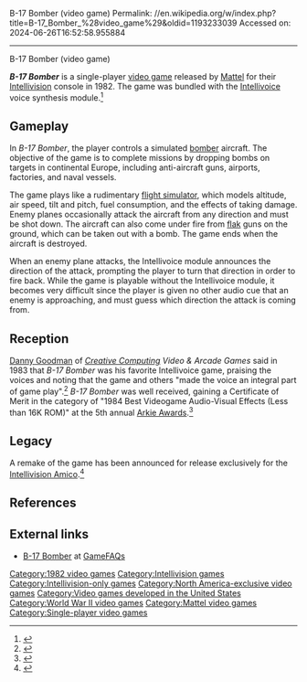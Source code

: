 B-17 Bomber (video game)
Permalink: //en.wikipedia.org/w/index.php?title=B-17_Bomber_%28video_game%29&oldid=1193233039
Accessed on: 2024-06-26T16:52:58.955884



------
B-17 Bomber (video game)
{{distinguish|B-17 Flying Fortress (video game)}}
{{Refimprove|date=July 2015}}
{{Infobox video game
| title = B-17 Bomber
| image = B17BomberBoxart.jpg
| caption= Box art
| developer = [[Mattel]]
| publisher = Mattel
| designer =
| released = {{vgrelease|NA|July 23, 1982<ref>{{cite web | url=https://history.blueskyrangers.com/game-list.html#Mattel | title=Intellivsion Game List }}</ref>}}
| genre = [[Action game|Action]]
| modes = [[Single-player video game|Single-player]]
| platforms = [[Intellivision]]
}}

'''''B-17 Bomber''''' is a single-player [[video game]] released by [[Mattel]] for their [[Intellivision]] console in 1982. The game was bundled with the [[Intellivoice]] voice synthesis module.<ref>{{cite magazine|title=Intellivision|magazine=[[Electronic Gaming Monthly]]|issue=91|publisher=[[Ziff Davis]] |date=February 1997|page=100}}</ref>

==Gameplay==
In ''B-17 Bomber'', the player controls a simulated [[bomber]] aircraft. The objective of the game is to complete missions by dropping bombs on targets in continental Europe, including anti-aircraft guns, airports, factories, and naval vessels.

The game plays like a rudimentary [[flight simulator]], which models altitude, air speed, tilt and pitch, fuel consumption, and the effects of taking damage. Enemy planes occasionally attack the aircraft from any direction and must be shot down. The aircraft can also come under fire from [[flak]] guns on the ground, which can be taken out with a bomb. The game ends when the aircraft is destroyed.

When an enemy plane attacks, the Intellivoice module announces the direction of the attack, prompting the player to turn that direction in order to fire back. While the game is playable without the Intellivoice module, it becomes very difficult since the player is given no other audio cue that an enemy is approaching, and must guess which direction the attack is coming from.

==Reception==
[[Danny Goodman]] of ''[[Creative Computing]] Video & Arcade Games'' said in 1983 that ''B-17 Bomber'' was his favorite Intellivoice game, praising the voices and noting that the game and others "made the voice an integral part of game play".<ref name="goodman1983spring">{{Cite magazine |last=Goodman |first=Danny |author-link=Danny Goodman |date=Spring 1983 |title=Home Video Games: Video Games Update |url=http://www.atarimagazines.com/cva/v1n1/vgupdate.php |magazine=Creative Computing Video & Arcade Games |page=32}}</ref> ''B-17 Bomber'' was well received, gaining a Certificate of Merit in the category of "1984 Best Videogame Audio-Visual Effects (Less than 16K ROM)" at the 5th annual [[Arkie Awards]].<ref>{{cite journal |last1= Kunkel |first1= Bill |author-link1= Bill Kunkel (gaming)|last2= Katz |first2= Arnie |author-link2= Arnie Katz|date= January 1984 |title= Arcade Alley: The Arcade Awards, Part 1 |journal= [[Video (magazine)|Video]]|publisher= Reese Communications|volume= 7|issue= 10|pages= 40–42|issn= 0147-8907}}</ref>{{rp|42}}

==Legacy==
A remake of the game has been announced for release exclusively for the [[Intellivision Amico]].<ref>{{cite press release|title=Intellivision® Reveals Initial Details For The Upcoming Amico™ Home Video Game Console!|url=https://www.prnewswire.com/news-releases/intellivision-reveals-initial-details-for-the-upcoming-amico-home-video-game-console-300734998.html|website=PR Newswire}}</ref>

==References==
{{reflist}}

==External links==
* [http://www.gamefaqs.com/intellivision/576723-b-17-bomber/data B-17 Bomber] at [[GameFAQs]]

[[Category:1982 video games]]
[[Category:Intellivision games]]
[[Category:Intellivision-only games]]
[[Category:North America-exclusive video games]]
[[Category:Video games developed in the United States]]
[[Category:World War II video games]]
[[Category:Mattel video games]]
[[Category:Single-player video games]]